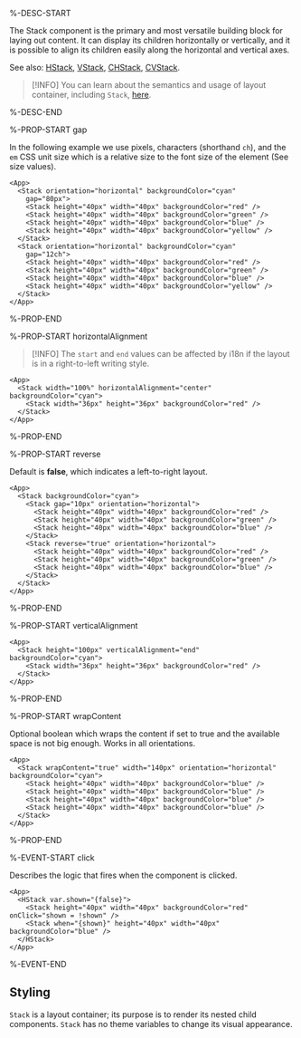 %-DESC-START

The Stack component is the primary and most versatile building block for laying out content. It can display its children horizontally or vertically, and it is possible to align its children easily along the horizontal and vertical axes.

See also: [HStack](./HStack), [VStack](./VStack), [CHStack](./CHStack), [CVStack](./CVStack).

>[!INFO]
> You can learn about the semantics and usage of layout container, including `Stack`, [here](/learning/layout-components).

%-DESC-END

%-PROP-START gap

In the following example we use pixels, characters (shorthand `ch`), and the `em` CSS unit size which is a relative size to the font size of the element (See size values).

```xmlui-pg copy {3, 10} display name="Example: gap"
<App>
  <Stack orientation="horizontal" backgroundColor="cyan"
    gap="80px">
    <Stack height="40px" width="40px" backgroundColor="red" />
    <Stack height="40px" width="40px" backgroundColor="green" />
    <Stack height="40px" width="40px" backgroundColor="blue" />
    <Stack height="40px" width="40px" backgroundColor="yellow" />
  </Stack>
  <Stack orientation="horizontal" backgroundColor="cyan"
    gap="12ch">
    <Stack height="40px" width="40px" backgroundColor="red" />
    <Stack height="40px" width="40px" backgroundColor="green" />
    <Stack height="40px" width="40px" backgroundColor="blue" />
    <Stack height="40px" width="40px" backgroundColor="yellow" />
  </Stack>
</App>
```

%-PROP-END

%-PROP-START horizontalAlignment

>[!INFO]
> The `start` and `end` values can be affected by i18n if the layout is in a right-to-left writing style.

```xmlui-pg copy {3} display name="Example: horizontalAlignment"
<App>
  <Stack width="100%" horizontalAlignment="center" backgroundColor="cyan">
    <Stack width="36px" height="36px" backgroundColor="red" />
  </Stack>
</App>
```

%-PROP-END

%-PROP-START reverse

Default is **false**, which indicates a left-to-right layout.

```xmlui-pg copy display name="Example: reverse"
<App>
  <Stack backgroundColor="cyan">
    <Stack gap="10px" orientation="horizontal">
      <Stack height="40px" width="40px" backgroundColor="red" />
      <Stack height="40px" width="40px" backgroundColor="green" />
      <Stack height="40px" width="40px" backgroundColor="blue" />
    </Stack>
    <Stack reverse="true" orientation="horizontal">
      <Stack height="40px" width="40px" backgroundColor="red" />
      <Stack height="40px" width="40px" backgroundColor="green" />
      <Stack height="40px" width="40px" backgroundColor="blue" />
    </Stack>
  </Stack>
</App>
```

%-PROP-END

%-PROP-START verticalAlignment

```xmlui-pg copy {2} display name="Example: verticalAlignment"
<App>
  <Stack height="100px" verticalAlignment="end" backgroundColor="cyan">
    <Stack width="36px" height="36px" backgroundColor="red" />
  </Stack>
</App>
```

%-PROP-END

%-PROP-START wrapContent

Optional boolean which wraps the content if set to true and the available space is not big enough. Works in all orientations.

```xmlui-pg copy display name="Example: wrapContent"
<App>
  <Stack wrapContent="true" width="140px" orientation="horizontal" backgroundColor="cyan">
    <Stack height="40px" width="40px" backgroundColor="blue" />
    <Stack height="40px" width="40px" backgroundColor="blue" />
    <Stack height="40px" width="40px" backgroundColor="blue" />
    <Stack height="40px" width="40px" backgroundColor="blue" />
  </Stack>
</App>
```

%-PROP-END

%-EVENT-START click

Describes the logic that fires when the component is clicked.

```xmlui-pg copy display name="Example: click"
<App>
  <HStack var.shown="{false}">
    <Stack height="40px" width="40px" backgroundColor="red" onClick="shown = !shown" />
    <Stack when="{shown}" height="40px" width="40px" backgroundColor="blue" />
  </HStack>
</App>
```

%-EVENT-END

## Styling

`Stack` is a layout container; its purpose is to render its nested child components.
`Stack` has no theme variables to change its visual appearance.

